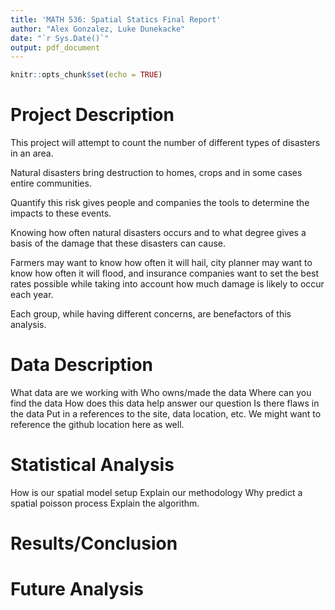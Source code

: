 ```yaml
---
title: 'MATH 536: Spatial Statics Final Report'
author: "Alex Gonzalez, Luke Dunekacke"
date: "`r Sys.Date()`"
output: pdf_document
---
```


```r
knitr::opts_chunk$set(echo = TRUE)
```

<!-- HTML style comments.
From the Report format in the ProjectGuidelines.pdf the report needs 5 sections
1. Statement of the project topic and the primary question
2. Data Description
3. Statistical and graphical methods used
4. Results and conclusions
5 Possible directions or issues for future analysis.
-->

<!--
Section 1: Statement of the project topic and the primary question.
-->
# Project Description

This project will attempt to count the number of different types of disasters in an area.

Natural disasters bring destruction to homes, crops and in some cases entire communities.

Quantify this risk gives people and companies the tools to determine the impacts to these events.

Knowing how often natural disasters occurs and to what degree gives a basis of the damage that these disasters can cause.

Farmers may want to know how often it will hail, city planner may want to know how often it will flood, and insurance companies want to set the best rates possible while taking into account how much damage is likely to occur each year. 

Each group, while having different concerns, are benefactors of this analysis.


<!--
Section 2: Data Description
Be sure to give enough of a reference where a reader/student in this class can access the data and reproduce your analysis.
-->
# Data Description

What data are we working with
Who owns/made the data
Where can you find the data
How does this data help answer our question
Is there flaws in the data 
Put in a references to the site, data location, etc.
We might want to reference the github location here as well.

<!-- 
Statistical and graphical methods used
-->

# Statistical Analysis

How is our spatial model setup
Explain our methodology 
Why predict a spatial poisson process
Explain the algorithm.

<!--
Results and conclusion. 
Make sure you give succinct conclusion that addresses your question. If you are doing a spatial analysis, make it useful to include the estimesr of regression parameters and the variance and range parameters in your results.
-->

# Results/Conclusion

<!--
Possible directions or issues for future analysis
-->

# Future Analysis



